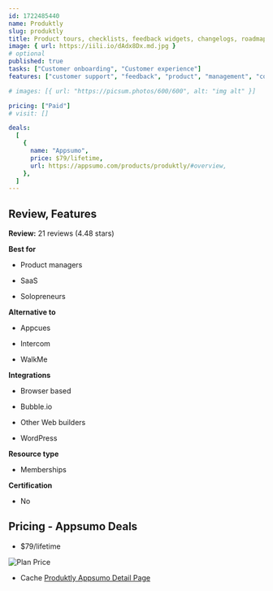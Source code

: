 ```yaml
---
id: 1722485440
name: Produktly
slug: produktly
title: Product tours, checklists, feedback widgets, changelogs, roadmaps & more!
image: { url: https://iili.io/dAdx8Dx.md.jpg }
# optional
published: true
tasks: ["Customer onboarding", "Customer experience"]
features: ["customer support", "feedback", "product", "management", "collaboration"]

# images: [{ url: "https://picsum.photos/600/600", alt: "img alt" }]

pricing: ["Paid"]
# visit: []

deals:
  [
    {
      name: "Appsumo",
      price: $79/lifetime,
      url: https://appsumo.com/products/produktly/#overview,
    },
  ]
---
```


## Review, Features

**Review:** 21 reviews (4.48 stars)

**Best for**

- Product managers

- SaaS

- Solopreneurs

**Alternative to**

- Appcues

- Intercom

- WalkMe

**Integrations**

- Browser based

- Bubble.io

- Other Web builders

- WordPress

**Resource type**

- Memberships

**Certification**

- No

## Pricing - Appsumo Deals

- $79/lifetime

<Img src="https://iili.io/dAdN15X.png" alt="Plan Price" />

- Cache [Produktly Appsumo Detail Page](https://iili.io/dAdNirB.png)
